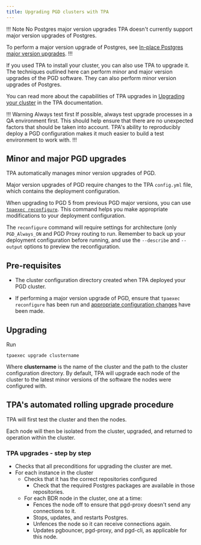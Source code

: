 ```yaml
---
title: Upgrading PGD clusters with TPA
---
```


!!! Note No Postgres major version upgrades
TPA doesn't currently support major version upgrades of Postgres. 

To perform a major version upgrade of Postgres, see [In-place Postgres major version upgrades](bdr_pg_upgrade).
!!!

If you used TPA to install your cluster, you can also use TPA to upgrade it. The techniques outlined here can perform minor and major version upgrades of the PGD software. They can also perform minor version upgrades of Postgres. 

You can read more about the capabilities of TPA upgrades in [Upgrading your cluster](/tpa/latest/tpaexec-upgrade/) in the TPA documentation.

!!! Warning Always test first
If possible, always test upgrade processes in a QA environment first. This should help ensure that there are no unexpected factors that should be taken into account. TPA's ability to reproducibly deploy a PGD configuration makes it much easier to build a test environment to work with.
!!!

## Minor and major PGD upgrades

TPA automatically manages minor version upgrades of PGD.

Major version upgrades of PGD require changes to the TPA `config.yml` file, which contains the deployment configuration. 

When upgrading to PGD 5 from previous PGD major versions, you can use [`tpaexec reconfigure`](/tpa/latest/reference/tpaexec-reconfigure/). This command helps you make appropriate modifications to your deployment configuration. 

The `reconfigure` command will require settings for architecture (only `PGD_Always_ON` and PGD Proxy routing to run. Remember to back up your deployment configuration before running, and use the `--describe` and `--output` options to preview the reconfiguration. 

## Pre-requisites

* The cluster configuration directory created when TPA deployed your PGD cluster. 

* If performing a major version upgrade of PGD, ensure that `tpaexec reconfigure` has been run and [appropriate configuration changes](#minor-and-major-pgd-upgrades) have been made.


## Upgrading

Run

```
tpaexec upgrade clustername
```

Where **clustername** is the name of the cluster and the path to the cluster configuration directory. By default, TPA will upgrade each node of the cluster to the latest minor versions of the software the nodes were configured with.


## TPA's automated rolling upgrade procedure

TPA will first test the cluster and then the nodes. 

Each node will then be isolated from the cluster, upgraded, and returned to operation within the cluster.

### TPA upgrades - step by step

* Checks that all preconditions for upgrading the cluster are met.
* For each instance in the cluster
    * Checks that it has the correct repositories configured
        * Check that the required Postgres packages are available in those repositories.
    * For each BDR node in the cluster, one at a time:
        * Fences the node off to ensure that pgd-proxy doesn't send any connections to it.
        * Stops, updates, and restarts Postgres.
        * Unfences the node so it can receive connections again.
        * Updates pgbouncer, pgd-proxy, and pgd-cli, as applicable for this node.


